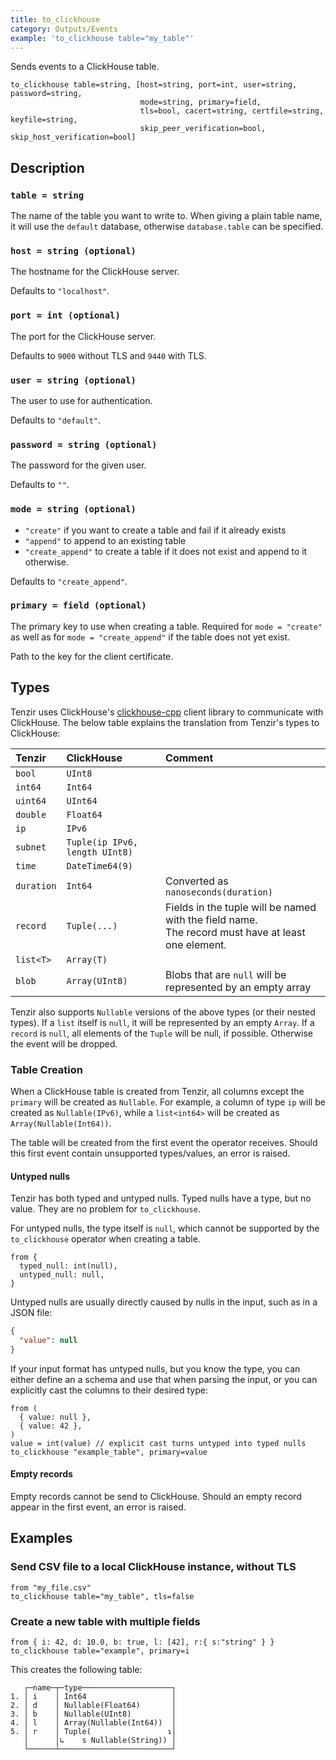 ```yaml
---
title: to_clickhouse
category: Outputs/Events
example: 'to_clickhouse table="my_table"'
---
```

Sends events to a ClickHouse table.

```tql
to_clickhouse table=string, [host=string, port=int, user=string, password=string,
                             mode=string, primary=field,
                             tls=bool, cacert=string, certfile=string, keyfile=string,
                             skip_peer_verification=bool, skip_host_verification=bool]
```

## Description

### `table = string`

The name of the table you want to write to. When giving a plain table name, it
will use the `default` database, otherwise `database.table` can be specified.

### `host = string (optional)`

The hostname for the ClickHouse server.

Defaults to `"localhost"`.

### `port = int (optional)`

The port for the ClickHouse server.

Defaults to `9000` without TLS and `9440` with TLS.

### `user = string (optional)`

The user to use for authentication.

Defaults to `"default"`.

### `password = string (optional)`

The password for the given user.

Defaults to `""`.

### `mode = string (optional)`

- `"create"` if you want to create a table and fail if it already exists
- `"append"` to append to an existing table
- `"create_append"` to create a table if it does not exist and append to it
  otherwise.

Defaults to `"create_append"`.

### `primary = field (optional)`

The primary key to use when creating a table. Required for `mode = "create"` as
well as for `mode = "create_append"` if the table does not yet exist.


<TLSOptions tls_default="true" />

Path to the key for the client certificate.

## Types

Tenzir uses ClickHouse's [clickhouse-cpp](https://github.com/ClickHouse/clickhouse-cpp)
client library to communicate with ClickHouse. The below table explains the
translation from Tenzir's types to ClickHouse:

| Tenzir     | ClickHouse                     | Comment                                                                                               |
| :--------- | :----------------------------- | :---------------------------------------------------------------------------------------------------- |
| `bool`     | `UInt8`                        |                                                                                                       |
| `int64`    | `Int64`                        |                                                                                                       |
| `uint64`   | `UInt64`                       |                                                                                                       |
| `double`   | `Float64`                      |                                                                                                       |
| `ip`       | `IPv6`                         |                                                                                                       |
| `subnet`   | `Tuple(ip IPv6, length UInt8)` |                                                                                                       |
| `time`     | `DateTime64(9)`                |                                                                                                       |
| `duration` | `Int64`                        | Converted as `nanoseconds(duration)`                                                                  |
| `record`   | `Tuple(...)`                   | Fields in the tuple will be named with the field name.<br/>The record must have at least one element. |
| `list<T>`  | `Array(T)`                     |                                                                                                       |
| `blob`     | `Array(UInt8)`                 | Blobs that are `null` will be represented by an empty array                                           |

Tenzir also supports `Nullable` versions of the above types (or their nested types).
If a `list` itself is `null`, it will be represented by an empty `Array`.
If a `record` is `null`, all elements of the `Tuple` will be null, if possible.
Otherwise the event will be dropped.

### Table Creation

When a ClickHouse table is created from Tenzir, all columns except the `primary`
will be created as `Nullable`. For example, a column of type `ip` will be created
as `Nullable(IPv6)`, while a `list<int64>` will be created as `Array(Nullable(Int64))`.

The table will be created from the first event the operator receives. Should this
first event contain unsupported types/values, an error is raised.

#### Untyped nulls

Tenzir has both typed and untyped nulls. Typed nulls have a type, but no value.
They are no problem for `to_clickhouse`.

For untyped nulls, the type itself is `null`, which cannot be supported by the
`to_clickhouse` operator when creating a table.

```tql title="Typed and Untyped Nulls in Tenzir"
from {
  typed_null: int(null),
  untyped_null: null,
}
```

Untyped nulls are usually directly caused by nulls in the input, such as in a JSON
file:

```json
{
  "value": null
}
```

If your input format has untyped nulls, but you know the type, you can either
define an a schema and use that when parsing the input, or you can explicitly
cast the columns to their desired type:

```tql
from (
  { value: null },
  { value: 42 },
)
value = int(value) // explicit cast turns untyped into typed nulls
to_clickhouse "example_table", primary=value
```

#### Empty records

Empty records cannot be send to ClickHouse. Should an empty record appear in
the first event, an error is raised.

## Examples

### Send CSV file to a local ClickHouse instance, without TLS

```tql
from "my_file.csv"
to_clickhouse table="my_table", tls=false
```

### Create a new table with multiple fields

```tql
from { i: 42, d: 10.0, b: true, l: [42], r:{ s:"string" } }
to_clickhouse table="example", primary=i
```

This creates the following table:

```
   ┌─name─┬─type────────────────────┐
1. │ i    │ Int64                   │
2. │ d    │ Nullable(Float64)       │
3. │ b    │ Nullable(UInt8)         │
4. │ l    │ Array(Nullable(Int64))  │
5. │ r    │ Tuple(                 ↴│
   │      │↳    s Nullable(String)) │
   └──────┴─────────────────────────┘
```
